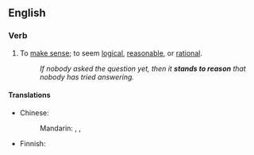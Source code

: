 ==English==

===Verb===
{{en-verb|stands to reason|standing to reason|stood to reason}}

#{{idiom}} To [[make sense]]; to seem [[logical]], [[reasonable]], or [[rational]].
#:''If nobody asked the question yet, then it '''stands to reason''' that nobody has tried answering.''

====Translations====
{{trans-top|make sense}}
* Chinese:
*: Mandarin: {{t|zh|有道理|tr=yǒu dàolǐ|sc=Hani}}, {{t|zh|有意義|sc=Hani}}, {{t|zh|有意义|tr=yǒu yìyì|sc=Hani}}
{{trans-mid}}
* Finnish: {{t|fi|olla pääteltävissä}}
{{trans-bottom}}